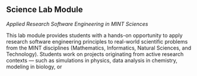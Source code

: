 ## Science Lab Module

*Applied Research Software Engineering in MINT Sciences*

This lab module provides students with a hands-on opportunity to apply research software engineering principles to real-world scientific problems from the MINT disciplines (Mathematics, Informatics, Natural Sciences, and Technology). Students work on projects originating from active research contexts — such as simulations in physics, data analysis in chemistry, modeling in biology, or
